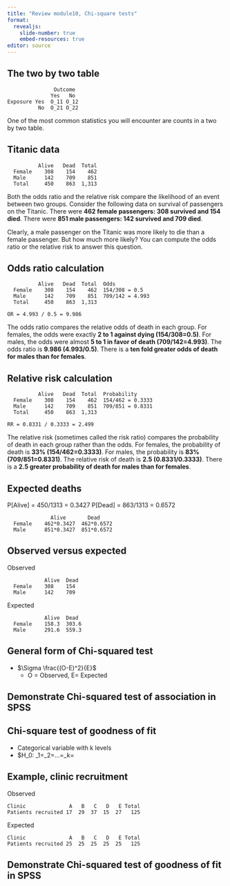 ```yaml
---
title: "Review module10, Chi-square tests"
format: 
  revealjs:
    slide-number: true
    embed-resources: true
editor: source
---
```


## The two by two table

```         
               Outcome
              Yes   No
Exposure Yes  O_11 O_12
          No  O_21 O_22
```

::: notes
One of the most common statistics you will encounter are counts in a two by two table.
:::

## Titanic data

```         
          Alive   Dead  Total  
  Female    308    154    462  
  Male      142    709    851  
  Total     450    863  1,313  
```

::: notes
Both the odds ratio and the relative risk compare the likelihood of an event between two groups. Consider the following data on survival of passengers on the Titanic. There were **462 female passengers: 308 survived and 154 died**. There were **851 male passengers: 142 survived and 709 died**.

Clearly, a male passenger on the Titanic was more likely to die than a female passenger. But how much more likely? You can compute the odds ratio or the relative risk to answer this question.
:::

## Odds ratio calculation

```         
          Alive   Dead  Total  Odds
  Female    308    154    462  154/308 = 0.5
  Male      142    709    851  709/142 = 4.993
  Total     450    863  1,313  

OR = 4.993 / 0.5 = 9.986
```

::: notes
The odds ratio compares the relative odds of death in each group. For females, the odds were exactly **2 to 1 against dying (154/308=0.5)**. For males, the odds were almost **5 to 1 in favor of death (709/142=4.993)**. The odds ratio is **9.986 (4.993/0.5)**. There is a **ten fold greater odds of death for males than for females**.
:::

## Relative risk calculation

```         
          Alive   Dead  Total  Probability
  Female    308    154    462  154/462 = 0.3333
  Male      142    709    851  709/851 = 0.8331
  Total     450    863  1,313  

RR = 0.8331 / 0.3333 = 2.499 
```

::: notes
The relative risk (sometimes called the risk ratio) compares the probability of death in each group rather than the odds. For females, the probability of death is **33% (154/462=0.3333)**. For males, the probability is **83% (709/851=0.8331)**. The relative risk of death is **2.5 (0.8331/0.3333)**. There is a **2.5 greater probability of death for males than for females**.
:::

## Expected deaths


P[Alive] = 450/1313 = 0.3427
P[Dead] = 863/1313 = 0.6572

```         
              Alive       Dead
  Female    462*0.3427  462*0.6572
  Male      851*0.3427  851*0.6572
```

## Observed versus expected

Observed

```         
            Alive  Dead
  Female    308    154
  Male      142    709
```

Expected

```         
            Alive  Dead
  Female    158.3  303.6
  Male      291.6  559.3
```

## General form of Chi-squared test

-   $\Sigma \frac{(O-E)^2}{E}$
    -   O = Observed, E= Expected


## Demonstrate Chi-squared test of association in SPSS

## Chi-square test of goodness of fit

-   Categorical variable with k levels
-   $H_0:\ \pi_1=\pi_2=...=\pi_k=\frac{1}{k}

## Example, clinic recruitment

Observed

```         
Clinic              A   B   C   D   E Total
Patients recruited 17  29  37  15  27   125
```

Expected

```         
Clinic              A   B   C   D   E Total
Patients recruited 25  25  25  25  25   125
```

## Demonstrate Chi-squared test of goodness of fit in SPSS
